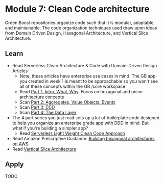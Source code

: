 # Module 7: Clean Code architecture
Green Boost repositories organize code such that it is modular, adaptable, and maintainable. The code organization techniques used draw upon ideas from Domain Driven Design, Hexagonal Architecture, and Vertical Slice Architecture.

## Learn
- Read Serverless Clean Architecture & Code with Domain-Driven Design Articles
  - Note, these articles have enterprise use cases in mind. The GB app you created in week 1 is meant to be approachable so you won't see all of these concepts within the GB /core workspace
  - Read [Part 1: Intro, What, Why](https://blog.serverlessadvocate.com/serverless-clean-architecture-code-with-domain-driven-design-852796846d28). Focus on hexagonal and onion architecture concepts
  - Scan [Part 2: Aggregates, Value Objects, Events](https://blog.serverlessadvocate.com/serverless-clean-architecture-code-with-domain-driven-design-part-2-9ad0882ff85b)
  - Scan [Part 3: DDD](https://blog.serverlessadvocate.com/serverless-architecture-layers-ddd-part-3-the-domain-layer-43ffce28806f)
  - Scan [Part 4: The Data Layer](https://blog.serverlessadvocate.com/serverless-architecture-layers-ddd-part-4-the-data-layer-8d27b5889034)
- The 4 part series you just read sets up a lot of boilerplate code designed to help you organize an enterprise grade app with DDD in mind. But what if you're building a simpler app?
  - Read [Serverless Light Weight Clean Code Approach](https://blog.serverlessadvocate.com/serverless-lightweight-clean-code-approach-84133c90eeeb)
- Read Amazon Prescriptive Guidance: [Building hexagonal architectures on AWS](https://docs.aws.amazon.com/pdfs/prescriptive-guidance/latest/hexagonal-architectures/hexagonal-architectures.pdf)
- Read [Vertical Slice Architecture](https://www.jimmybogard.com/vertical-slice-architecture/)

## Apply
TODO
